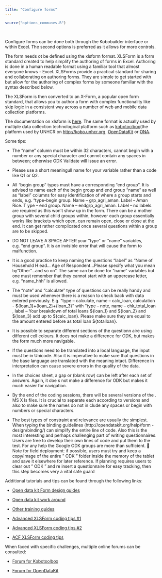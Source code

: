 ```yaml
---
title: "Configure forms"
---
```


```r
source("options_communes.R")
```

<div class="important">
 

Configure forms can be done both through the Kobobuilder interface or within Excel.
The second options is preferred as it allows for more controls.

</div>

The form needs ot be defined using the xlsform format.
XLSForm is a form standard created to help simplify the authoring of forms in Excel. Authoring is done in a human readable format using a familiar tool that almost everyone knows - Excel. XLSForms provide a practical standard for sharing and collaborating on authoring forms. They are simple to get started with but allow for the authoring of complex forms by someone familiar with the syntax described below.

The XLSForm is then converted to an X-Form, a popular open form standard, that allows you to author a form with complex functionality like skip logic in a consistent way across a number of web and mobile data collection platforms.

The documentation on xlsform is [here](http://xlsform.org/). The same format is actually used by multiple data collection technological platform such as [kobotoolbox](http://www.kobotoolbox.org/)(the platform used by UNHCR on [http://kobo.unhcr.org](http://kobo.unhcr.org), [OpenDataKit](https://opendatakit.org/) or [ONA](https://ona.io).

Some tips:

 * The "name" column must be within 32 characters, cannot begin with a number or any special character and cannot contain any spaces in between; otherwise ODK Validate will issue an error. 
 
 * Please use a short meaningull name for your variable rather than a code like Q1 or Q2. 

 * All "begin group" types must have a corresponding "end group". It is advised to name each of the begin group and end group "name" as well as "label" columns for easy identification of where a group starts and ends, e.g. "type–begin group. Name – grp_agri_aman. Label – Aman Rice. T ype – end group. Name – endgrp_agri_aman. Label – no labels are required as this won't show up in the form. There can be a mother group with several child groups within, however each group essentially works like brackets which open, can remain open, close or close at the end. It can get rather complicated once several questions within a group are to be skipped. 

 * DO NOT LEAVE A SPACE AFTER your "type" or "name" variables, e.g. "end group ". It is an invisible error that will cause the form to malfunction. 

 * It is a good practice to keep naming the questions "label" as “Name of Household H ead... Age of Respondent...Please specify what you mean by "Other"...and so on”. The same can be done for "name" variables but one must remember that they cannot start with an uppercase letter, e.g. “name_hhh” is allowed. 

 * The "note" and "calculate" type of questions can be really handy and must be used whenever there is a reason to check back with data entered previously. E.g. "type – calculate, name – calc_loan, calculation - ${loan_1}+{loan_2}+{loan_3}" with "type – note, name – chk_total_loan , label – Your breakdown of total loans ${loan_1} and ${loan_2} and ${loan_3} add up to ${calc_loan}. Please make sure they are equal to the amount entered before as total loan ${totalloan}. 

 * It is possible to separate different sections of the questionn aire using different cell colours. It does not make a difference for ODK, but makes the form much more navigable. 

 * If the questions need to be translated into a local language, the input must be in Unicode. Also it is imperative to make sure that questions in the base language are translated with the meaning intact. Difference in interpretation can cause severe errors in the quality of the data. 

 * In the choices sheet, a gap or (blank row) can be left after each set of answers. Again, it doe s not make a difference for ODK but makes it much easier for navigation. 

 * By the end of the coding sessions, there will be several versions of the . MS X ls files. It is crucial to separate each according to versions and also to make sure the names do not in clude any spaces or begin with numbers or special characters. 

 * The best types of constraint and relevance are usually the simplest. When typing the binding guidelines (http://opendatakit.org/help/form - design/binding/) can simplify the entire line of code. Also this is the most interesting and perhaps challenging part of writing questionnaires. Users are free to develop their own lines of code and put them to the test. For any help the Google ODK groups are more than sufficient.  Note for field deployment: if possible, users must try and keep a copy/image of the entire " ODK " folder inside the memory of the tablet and save it elsewhere for later reference. If planning requires users to clear out " ODK " and re insert a questionnaire for easy tracking, then this step becomes very a vital safe guard

Additional tutorials and tips can be found through the following links: 

 * [Open data kit Form design guides](https://opendatakit.org/help/form-design/) 

 * [Open data kit work around](https://opendatakit.org/help/form-design/workarounds/)  

 * [Other training guides](https://opendatakit.org/help/training-guides/)

 * [Advanced XLSForm coding tips #1](http://blog.cartong.org/2015/08/11/advanced-xls-forms-coding-1/)  

 * [Advanced XLSForm coding tips #2](http://blog.cartong.org/2015/08/21/advanced-xls-forms-coding-2/) 
 
 * [ACF XLSForm coding tips](https://odk.acf-e.org/odk/LinkedDocuments/Annex%204%20ODK%20ACF-E%20How%20to%20author%20surveys%20for%20ODK.pdf)
 
When faced with specific challenges, multiple online forums can be consulted: 

 * [Forum for Kobotoolbox](http://support.kobotoolbox.org/) 

 * [Forum for OpenDataKit](https://forum.opendatakit.org/)  


